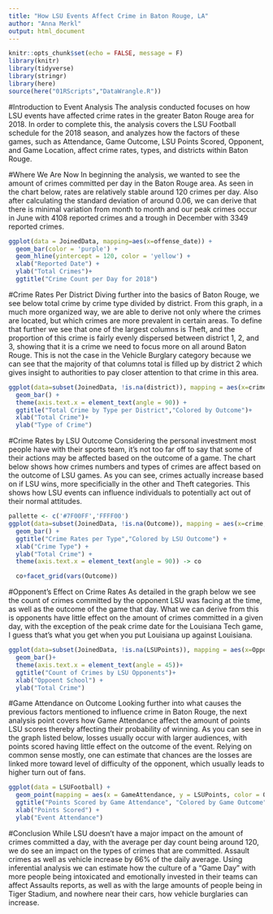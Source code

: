 ```yaml
---
title: "How LSU Events Affect Crime in Baton Rouge, LA"
author: "Anna Merkl"
output: html_document
---
```


```r
knitr::opts_chunk$set(echo = FALSE, message = F)
library(knitr)
library(tidyverse)
library(stringr)
library(here)
source(here("01RScripts","DataWrangle.R"))
```


#Introduction to Event Analysis
The analysis conducted focuses on how LSU events have affected crime rates in the greater Baton Rouge area for 2018. In order to complete this, the analysis covers the LSU Football schedule for the 2018 season, and analyzes how the factors of these games, such as Attendance, Game Outcome, LSU Points Scored, Opponent, and Game Location, affect crime rates, types, and districts within Baton Rouge.

#Where We Are Now
In beginning the analysis, we wanted to see the amount of crimes committed per day in the Baton Rouge area. As seen in the chart below, rates are relatively stable around 120 crimes per day. Also after calculating the standard deviation of around 0.06, we can derive that there is minimal variation from month to month and our peak crimes occur in June with 4108 reported crimes and a trough in December with 3349 reported crimes.

```r
ggplot(data = JoinedData, mapping=aes(x=offense_date)) +
  geom_bar(color = 'purple') +
  geom_hline(yintercept = 120, color = 'yellow') +
  xlab("Reported Date") +
  ylab("Total Crimes")+
  ggtitle("Crime Count per Day for 2018")

```

#Crime Rates Per District
Diving further into the basics of Baton Rouge, we see below total crime by crime type divided by district. From this graph, in a much more organized way, we are able to derive not only where the crimes are located, but which crimes are more prevalent in certain areas. To define that further we see that one of the largest columns is Theft, and the proportion of this crime is fairly evenly dispersed between district 1, 2, and 3, showing that it is a crime we need to focus more on all around Baton Rouge. This is not the case in the Vehicle Burglary category because we can see that the majority of that columns total is filled up by district 2 which gives insight to authorities to pay closer attention to that crime in this area.
```r
ggplot(data=subset(JoinedData, !is.na(district)), mapping = aes(x=crime, fill=district)) +
  geom_bar() +
  theme(axis.text.x = element_text(angle = 90)) +
  ggtitle("Total Crime by Type per District","Colored by Outcome")+
  xlab("Total Crime")+
  ylab("Type of Crime")
```

#Crime Rates by LSU Outcome
Considering the personal investment most people have with their sports team, it's not too far off to say that some of their actions may be affected based on the outcome of a game. The chart below shows how crimes numbers and types of crimes are affect based on the outcome of LSU games. As you can see, crimes actually increase based on if LSU wins, more specificially in the other and Theft categories. This shows how LSU events can influence individuals to potentially act out of their normal attitudes.

```r
pallette <- c('#7F00FF','FFFF00')
ggplot(data=subset(JoinedData, !is.na(Outcome)), mapping = aes(x=crime, fill=Outcome)) +
  geom_bar() +
  ggtitle("Crime Rates per Type","Colored by LSU Outcome") +
  xlab("Crime Type") +
  ylab("Total Crime") +
  theme(axis.text.x = element_text(angle = 90)) -> co

  co+facet_grid(vars(Outcome))
```

#Opponent's Effect on Crime Rates
As detailed in the graph below we see the count of crimes committed by the opponent LSU was facing at the time, as well as the outcome of the game that day. What we can derive from this is opponents have little effect on the amount of crimes committed in a given day, with the exception of the peak crime date for the Louisiana Tech game, I guess that’s what you get when you put Louisiana up against Louisiana.
```r
ggplot(data=subset(JoinedData, !is.na(LSUPoints)), mapping = aes(x=Opponent, fill=Outcome)) +
  geom_bar()+
  theme(axis.text.x = element_text(angle = 45))+
  ggtitle("Count of Crimes by LSU Opponents")+
  xlab("Oppoent School") +
  ylab("Total Crime")
```

#Game Attendance on Outcome
Looking further into what causes the previous factors mentioned to influence crime in Baton Rouge, the next analysis point covers how Game Attendance affect the amount of points LSU scores thereby affecting their probability of winning. As you can see in the graph listed below, losses usually occur with larger audiences, with points scored having little effect on the outcome of the event. Relying on common sense mostly, one can estimate that chances are the losses are linked more toward level of difficulty of the opponent, which usually leads to higher turn out of fans.
```r
ggplot(data = LSUFootball) +
  geom_point(mapping = aes(x = GameAttendance, y = LSUPoints, color = Outcome, size = 9)) +
  ggtitle("Points Scored by Game Attendance", "Colored by Game Outcome") +
  xlab("Points Scored") +
  ylab("Event Attendance")
```

#Conclusion
While LSU doesn’t have a major impact on the amount of crimes committed a day, with the average per day count being around 120, we do see an impact on the types of crimes that are committed. Assault crimes as well as vehicle increase by 66% of the daily average. Using inferential analysis we can estimate how the culture of a “Game Day” with more people being intoxicated and emotionally invested in their teams can affect Assaults reports, as well as with the large amounts of people being in Tiger Stadium, and nowhere near their cars, how vehicle burglaries can increase.
